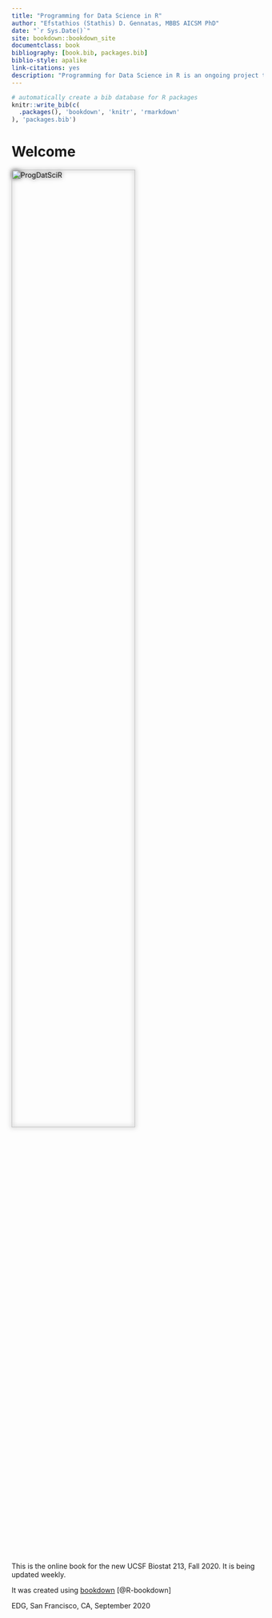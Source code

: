 ```yaml
--- 
title: "Programming for Data Science in R"
author: "Efstathios (Stathis) D. Gennatas, MBBS AICSM PhD"
date: "`r Sys.Date()`"
site: bookdown::bookdown_site
documentclass: book
bibliography: [book.bib, packages.bib]
biblio-style: apalike
link-citations: yes
description: "Programming for Data Science in R is an ongoing project to develop an online resource for (Bio)statisticians / Epidemiologists / (Health) Data Scientists"
---
```


```r
# automatically create a bib database for R packages
knitr::write_bib(c(
  .packages(), 'bookdown', 'knitr', 'rmarkdown'
), 'packages.bib')
```

# Welcome {-}
<div style="filter: drop-shadow(0 0 .3rem #333);">
<img src="./PDSR_cover.jpg" alt="ProgDatSciR" style="width:70%"/>
</div>
<br/><br/>
This is the online book for the new UCSF Biostat 213, Fall 2020.
It is being updated weekly.  

It was created using [bookdown](https://CRAN.R-project.org/package=bookdown) [@R-bookdown]
<br/>  

EDG, San Francisco, CA, September 2020
